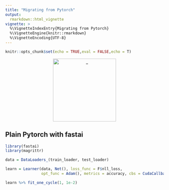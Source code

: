 ```yaml
---
title: "Migrating from Pytorch"
output:
  rmarkdown::html_vignette
vignette: >
  %\VignetteIndexEntry{Migrating from Pytorch}
  %\VignetteEngine{knitr::rmarkdown}
  %\VignetteEncoding{UTF-8}
---
```


```r
knitr::opts_chunk$set(echo = TRUE,eval = FALSE,echo = T)
```


<center>

<img src="images/pytorch.png" alt="_" style="width: 200px;"/>

</center>


## Plain Pytorch with fastai

```r
library(fastai)
library(magrittr)

data = DataLoaders_(train_loader, test_loader)

learn = Learner(data, Net(), loss_func = F$nll_loss, 
                opt_func = Adam(), metrics = accuracy, cbs = CudaCallback())

learn %>% fit_one_cycle(1, 1e-2)
```









